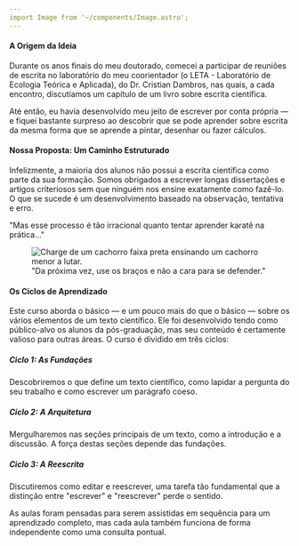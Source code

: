 ```yaml
---
import Image from '~/components/Image.astro';
---
```


#### A Origem da Ideia

Durante os anos finais do meu doutorado, comecei a participar de reuniões de escrita no laboratório do meu coorientador (o LETA - Laboratório de Ecologia Teórica e Aplicada), do Dr. Cristian Dambros, nas quais, a cada encontro, discutíamos um capítulo de um livro sobre escrita científica.

Até então, eu havia desenvolvido meu jeito de escrever por conta própria — e fiquei bastante surpreso ao descobrir que se pode aprender sobre escrita da mesma forma que se aprende a pintar, desenhar ou fazer cálculos.

#### Nossa Proposta: Um Caminho Estruturado

Infelizmente, a maioria dos alunos não possui a escrita científica como parte da sua formação. Somos obrigados a escrever longas dissertações e artigos criteriosos sem que ninguém nos ensine exatamente como fazê-lo. O que se sucede é um desenvolvimento baseado na observação, tentativa e erro.

<p class="paragrafo-destaque">"Mas esse processo é tão irracional quanto tentar aprender karatê na prática..."</p>

<figure class="charge-artigo">
  <Image 
    src="imagens/charge_defesa.png" 
    alt="Charge de um cachorro faixa preta ensinando um cachorro menor a lutar." 
  />
  <figcaption>
    "Da próxima vez, use os braços e não a cara para se defender."
  </figcaption>
</figure>

#### Os Ciclos de Aprendizado

Este curso aborda o básico — e um pouco mais do que o básico — sobre os vários elementos de um texto científico. Ele foi desenvolvido tendo como público-alvo os alunos da pós-graduação, mas seu conteúdo é certamente valioso para outras áreas. O curso é dividido em três ciclos:

<div class="ciclos-container">
    <div class="ciclo-item">
        <h5>Ciclo 1: As Fundações</h5>
        <p>Descobriremos o que define um texto científico, como lapidar a pergunta do seu trabalho e como escrever um parágrafo coeso.</p>
    </div>
    <div class="ciclo-item">
        <h5>Ciclo 2: A Arquitetura</h5>
        <p>Mergulharemos nas seções principais de um texto, como a introdução e a discussão. A força destas seções depende das fundações.</p>
    </div>
    <div class="ciclo-item">
        <h5>Ciclo 3: A Reescrita</h5>
        <p>Discutiremos como editar e reescrever, uma tarefa tão fundamental que a distinção entre "escrever" e "reescrever" perde o sentido.</p>
    </div>
</div>

As aulas foram pensadas para serem assistidas em sequência para um aprendizado completo, mas cada aula também funciona de forma independente como uma consulta pontual.
